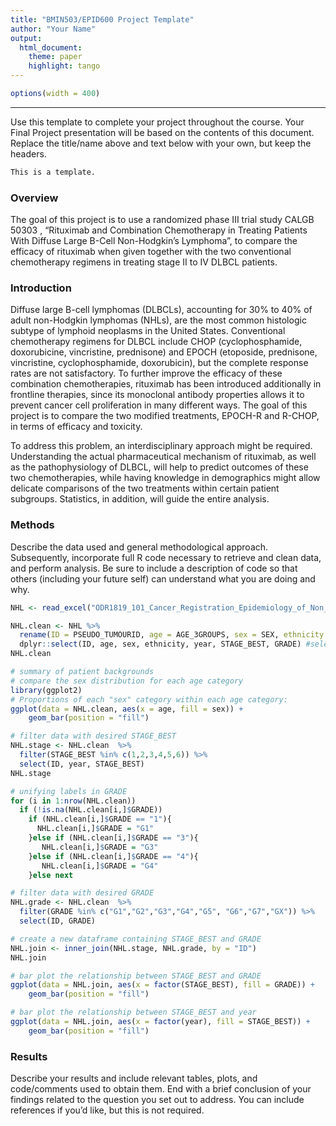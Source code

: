 ```yaml
---
title: "BMIN503/EPID600 Project Template"
author: "Your Name"
output: 
  html_document:
    theme: paper 
    highlight: tango
---
```

```r
options(width = 400)
```  
***
Use this template to complete your project throughout the course. Your Final Project presentation will be based on the contents of this document. Replace the title/name above and text below with your own, but keep the headers.

```r
This is a template.
```

### Overview
The goal of this project is to use a randomized phase III trial study CALGB 50303 , "Rituximab and Combination Chemotherapy in Treating Patients With Diffuse Large B-Cell Non-Hodgkin's Lymphoma",  to compare the efficacy of rituximab when given together with the two conventional chemotherapy regimens in treating stage II to IV DLBCL patients. 

### Introduction 
Diffuse large B-cell lymphomas (DLBCLs), accounting for 30% to 40% of adult non-Hodgkin lymphomas (NHLs), are the most common histologic subtype of lymphoid neoplasms in the United States. Conventional chemotherapy regimens for DLBCL include CHOP (cyclophosphamide, doxorubicine, vincristine, prednisone) and EPOCH (etoposide, prednisone, vincristine, cyclophosphamide, doxorubicin), but the complete response rates are not satisfactory. To further improve the efficacy of these combination chemotherapies, rituximab has been introduced additionally in frontline therapies, since its monoclonal antibody properties allows it to prevent cancer cell proliferation in many different ways. The goal of this project is to compare the two modified treatments, EPOCH-R and R-CHOP, in terms of efficacy and toxicity. 

To address this problem, an interdisciplinary approach might be required. Understanding the actual pharmaceutical mechanism of rituximab, as well as the pathophysiology of DLBCL, will help to predict outcomes of these two chemotherapies, while having knowledge in demographics might allow delicate comparisons of the two treatments within certain patient subgroups. Statistics, in addition, will guide the entire analysis. 

### Methods
Describe the data used and general methodological approach. Subsequently, incorporate full R code necessary to retrieve and clean data, and perform analysis. Be sure to include a description of code so that others (including your future self) can understand what you are doing and why. 

```r
NHL <- read_excel("ODR1819_101_Cancer_Registration_Epidemiology_of_Non_Hodgkin.xlsx", sheet = "Data Table") #import data
``` 

```r
NHL.clean <- NHL %>%
  rename(ID = PSEUDO_TUMOURID, age = AGE_3GROUPS, sex = SEX, ethnicity = ETHNICITY_GROUPED, year = DIAGYEAR_GROUPED, qunit = QUNIT_12_to_16 ) %>% #rename data
  dplyr::select(ID, age, sex, ethnicity, year, STAGE_BEST, GRADE) #select data to display
NHL.clean
```

```r
# summary of patient backgrounds
# compare the sex distribution for each age category
library(ggplot2)
# Proportions of each "sex" category within each age category:
ggplot(data = NHL.clean, aes(x = age, fill = sex)) +
    geom_bar(position = "fill")
```
```r
# filter data with desired STAGE_BEST
NHL.stage <- NHL.clean  %>%
  filter(STAGE_BEST %in% c(1,2,3,4,5,6)) %>%
  select(ID, year, STAGE_BEST)
NHL.stage

# unifying labels in GRADE
for (i in 1:nrow(NHL.clean))
  if (!is.na(NHL.clean[i,]$GRADE))
    if (NHL.clean[i,]$GRADE == "1"){
      NHL.clean[i,]$GRADE = "G1"
    }else if (NHL.clean[i,]$GRADE == "3"){
       NHL.clean[i,]$GRADE = "G3"
    }else if (NHL.clean[i,]$GRADE == "4"){
       NHL.clean[i,]$GRADE = "G4"
    }else next

# filter data with desired GRADE
NHL.grade <- NHL.clean  %>%
  filter(GRADE %in% c("G1","G2","G3","G4","G5", "G6","G7","GX")) %>%
  select(ID, GRADE)

# create a new dataframe containing STAGE_BEST and GRADE
NHL.join <- inner_join(NHL.stage, NHL.grade, by = "ID")
NHL.join
```

```r
# bar plot the relationship between STAGE_BEST and GRADE
ggplot(data = NHL.join, aes(x = factor(STAGE_BEST), fill = GRADE)) +
    geom_bar(position = "fill")
```

```r
# bar plot the relationship between STAGE_BEST and year
ggplot(data = NHL.join, aes(x = factor(year), fill = STAGE_BEST)) +
    geom_bar(position = "fill")
```
### Results
Describe your results and include relevant tables, plots, and code/comments used to obtain them. End with a brief conclusion of your findings related to the question you set out to address. You can include references if you'd like, but this is not required.
